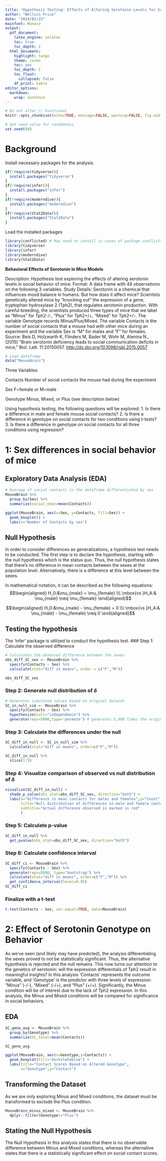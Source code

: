 ```yaml
---
title: "Hypothesis Testing: Effects of Altering Serotonin Levels for Social Interactions in Mice"
author: "Wellsin Price"
date: "2024/01/15"
mainfont: Monaco
output:
  pdf_document:
    latex_engine: xelatex
    toc: true
    toc_depth: 2
  html_document:
    highlight: tango
    theme: cosmo
    toc: yes
    toc_depth: 2
    toc_float:
      collapsed: false
    df_print: kable
editor_options:
  markdown:
    wrap: sentence
---
```


```r
# Do not alter // Functional
knitr::opts_chunk$set(echo=TRUE, message=FALSE, warning=FALSE, fig.width=16/2, fig.height=9/2)

# Set seed value for randomness
set.seed(88)
```

# Background {.unnumbered}

Install necessary packages for the analysis.
```r
if(!require(tidyverse)){
  install.packages("tidyverse")
}
if(!require(infer)){
  install.packages("infer")
}
if(!require(moderndive)){
  install.packages("moderndive")
}
if(!require(Stat2Data)){
  install.packages("Stat2Data")
}
```

Load the installed packages
```r
library(conflicted) # May need to install in cases of package conflicts
library(tidyverse)
library(infer)
library(moderndive)
library(Stat2Data)
```

**Behavioral Effects of Serotonin in Mice Models**

Description: Hypothesis test exploring the effects of altering serotonin levels in social behavior of mice.
Format: A data frame with 48 observations on the following 3 variables.
Study Details: Serotonin is a chemical that influences mood balance in humans.
But how does it affect mice?
Scientists genetically altered mice by "knocking out" the expression of a gene, tryptophan hydroxylase 2 (Tph2), that regulates serotonin production.
With careful breeding, the scientists produced three types of mice that we label as "Minus" for Tph2-/-, "Plus" for Tph2+/+, "Mixed" for Tph2+/-.
The variable Genotype records Minus/Plus/Mixed.
The variable Contacts is the number of social contacts that a mouse had with other mice during an experiment and the variable Sex is "M" for males and "F" for females.
Source: Beis D, Holzwarth K, Flinders M, Bader M, Wohr M, Alenina N., (2015) "Brain serotonin deficiency leads to social communication deficits in mice," Biol.
Lett.
11:20150057.
<http://dx.doi.org/10.1098/rsbl.2015.0057>

```r
# Load dataframe
data("MouseBrain")
```

Three Variables:

Contacts Number of social contacts the mouse had during the experiment

Sex F=female or M=male

Genotype Minus, Mixed, or Plus (see description below)

Using hypothesis testing, the following questions will be explored:
1.  Is there a difference in male and female mouse social contacts?
2.  Is there a difference in genotype on social contacts for two conditions using t-tests?
3.  Is there a difference in genotype on social contacts for all three conditions using regression?

# 1: Sex differences in social behavior of mice

## Exploratory Data Analysis (EDA)

```r
# Average of social contacts in the dataframe differentiated by sex
MouseBrain %>%
  group_by(Sex) %>%
  summarize(social_mean=mean(Contacts))
```
```r
ggplot(MouseBrain, aes(x=Sex, y=Contacts, fill=Sex)) +
  geom_boxplot() +
  labs(x="Number of Contacts by sex")
```

## Null Hypothesis

In order to consider differences as generalizations, a hypothesis test needs to be conducted.
The first step is to declare the hypothesis, starting with the null hypothesis which is the status quo. Thus, the null hypothesis states that there's no difference in mean contacts between the sexes at the population level.
Alternatively, there is a difference at this level between the sexes.

In mathematical notation, it can be described as the following equations:
$$\begin{aligned} H_0:&\mu_{male} = \mu_{female} \\\ \mbox{vs }H_A:& \mu_{male} \neq \mu_{female} \end{aligned}$$ 

$$\begin{aligned} H_0:&\mu_{male} - \mu_{female} = 0 \\\ \mbox{vs }H_A:& \mu_{male} - \mu_{female} \neq 0 \end{aligned}$$

## Testing the hypothesis
The 'infer' package is utilized to conduct the hypothesis test.
### Step 1: Calculate the observed difference
```r
# Calculates the observed difference between the sexes
obs_diff_SC_sex <- MouseBrain %>%
  specify(Contacts ~ Sex) %>%
  calculate(stat="diff in means", order = c("F","M"))

obs_diff_SC_sex
```

### Step 2: Generate null distribution of $\delta$

```r
# Generates simulated values based on original dataset
SC_in_null_sim <- MouseBrain %>%
  specify(Contacts ~ Sex) %>%
  hypothesize(null="independence") %>%
  generate(reps=5000,type='permute') # generates 5,000 times the original 48 rows
```

### Step 3: Calculate the differences under the null
```r
SC_diff_in_null <- SC_in_null_sim %>%
  calculate(stat="diff in means", order=c("F","M"))

SC_diff_in_null %>%
  slice(1:5)
```

### Step 4: Visualize comparison of observed vs null distribution of $\delta$
```r
visualize(SC_diff_in_null) +
  shade_p_value(obs_stat=obs_diff_SC_sex, direction="both") +
  labs(x="Difference in mean contacts for males and females",y="Count",
       title="Null distribution of differences in male and female contacts",
       subtitle="Actual difference observed is marked in red"
       )
```

### Step 5: Calculate p-value
```r
SC_diff_in_null %>%
  get_pvalue(obs_stat=obs_diff_SC_sex, direction="both")
```

### Step 6: Calculate confidence interval
```r
SC_diff_ci <- MouseBrain %>%
  specify(Contacts ~ Sex) %>%
  generate(reps=5000, type="bootstrap") %>%
  calculate(stat="diff in means", order=c("F","M")) %>%
  get_confidence_interval(level=0.95)
SC_diff_ci
```

### Finalize with a t-test
```r
t.test(Contacts ~ Sex, var.equal=TRUE, data=MouseBrain)
```

# 2: Effect of Serotonin Genotype on Behavior
As we've seen (and likely may have predicted), the analysis differentiating the sexes proved to not be statistically significant. Thus, the alternative hypothesis is rejected and the null remains. This now turns our attention to the genetics of serotonin: will the expression differentials of Tph2 result in meaningful insights?
In this analysis 'Contacts' represents the outcome variable, and 'Genotype' is the predictor with three levels of expression: "Minus" (-/-), "Mixed" (-/+), and "Plus" (+/+).
Significantly, the Minus condition will be of interest due to the lack of Tph2 expression.
In this analysis, the Minus and Mixed conditions will be compared for significance in social behaviors.

## EDA
```r
SC_geno_avg <- MouseBrain %>%
  group_by(Genotype) %>%
  summarize(SC_total=mean(Contacts))

SC_geno_avg
```
```r
ggplot(MouseBrain, aes(x=Genotype,y=Contacts)) +
  geom_boxplot(fill="darkslateblue") +
  labs(title="Contact Scores Based on Altered Genotype",
       x="Genotype",y="Contact")
```

## Transforming the Dataset

As we are only exploring Minus and Mixed conditions, the dataset must be transformed to exclude the Plus condition.
```r
MouseBrain_minus_mixed <- MouseBrain %>%
  dplyr::filter(Genotype!="Plus")
```

## Stating the Null Hypothesis
The Null Hypothesis in this analysis states that there is no observable difference between Minus and Mixed conditions, whereas the alternative states that there is a statistically significant effect on social contact scores.
